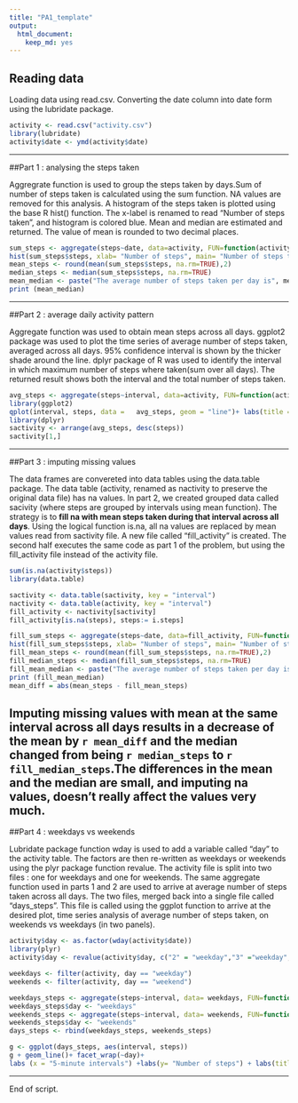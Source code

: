 ```yaml
---
title: "PA1_template"
output:
  html_document:
    keep_md: yes
---
```


## Reading data

Loading data using read.csv. Converting the date column into date form using the lubridate package.

```r
activity <- read.csv("activity.csv")
library(lubridate)
activity$date <- ymd(activity$date)
```
---------------------------------------------------------------------

##Part 1 : analysing the steps taken

Aggregrate function is used to group the steps taken by days.Sum of number of steps taken is calculated using the sum function. NA values are removed for this analysis.
A histogram of the steps taken is plotted using the base R hist() function. The x-label is renamed to read "Number of steps taken", and histogram is colored blue.
Mean and median are estimated and returned. The value of mean is rounded to two decimal places.
```r
sum_steps <- aggregate(steps~date, data=activity, FUN=function(activity) c(sum= sum(activity, na.rm=TRUE)))
hist(sum_steps$steps, xlab= "Number of steps", main= "Number of steps taken per day", col="blue")
mean_steps <- round(mean(sum_steps$steps, na.rm=TRUE),2)
median_steps <- median(sum_steps$steps, na.rm=TRUE)
mean_median <- paste("The average number of steps taken per day is", mean_steps, "and the median is", median_steps, sep =" ")
print (mean_median)
```
---------------------------------------------------------------------

##Part 2 : average daily activity pattern

Aggregate function was used to obtain mean steps across all days.
ggplot2 package was used to plot the time series of average number of steps taken, averaged across all days. 95% confidence interval is shown by the thicker shade around the line.
dplyr package of R was used to identify the interval in which maximum number of steps where taken(sum over all days). The returned result shows both the interval and the total number of steps taken.

```r
avg_steps <- aggregate(steps~interval, data=activity, FUN=function(activity) c(mean= mean(activity, na.rm=TRUE)))
library(ggplot2)
qplot(interval, steps, data	=	avg_steps, geom	= "line")+ labs(title = "Time series of average number of steps across days")
library(dplyr)
sactivity <- arrange(avg_steps, desc(steps))
sactivity[1,]
```
----------------------------------------------------------------------

##Part 3 : imputing missing values

The data frames are convereted into data tables using the data.table package. The data table (activity, renamed as nactivity to preserve the original data file) has na values. In part 2, we created grouped data called sacivity (where steps are grouped by intervals using mean function). The strategy is to **fill na with mean steps taken during that interval across all days**. Using the logical function is.na, all na values are replaced by mean values read from sactivity file. A new file called "fill_activity" is created. 
The second half executes the same code as part 1 of the problem, but using the fill_activity file instead of the activity file.
```r
sum(is.na(activity$steps))
library(data.table)

sactivity <- data.table(sactivity, key = "interval")
nactivity <- data.table(activity, key = "interval")
fill_activity <- nactivity[sactivity]
fill_activity[is.na(steps), steps:= i.steps]

fill_sum_steps <- aggregate(steps~date, data=fill_activity, FUN=function(fill_activity) c(sum= sum(fill_activity)))
hist(fill_sum_steps$steps, xlab= "Number of steps", main= "Number of steps taken per day after imputing NAs", col="blue")
fill_mean_steps <- round(mean(fill_sum_steps$steps, na.rm=TRUE),2)
fill_median_steps <- median(fill_sum_steps$steps, na.rm=TRUE)
fill_mean_median <- paste("The average number of steps taken per day is", fill_mean_steps, "and the median is", fill_median_steps, sep =" ")
print (fill_mean_median)
mean_diff = abs(mean_steps - fill_mean_steps)
```
Imputing missing values with mean at the same interval across all days results in a decrease of the mean by `r mean_diff` and the median changed from being `r median_steps` to `r fill_median_steps`.The differences in the mean and the median are small, and imputing na values, doesn't really affect the values very much.
---------------------------------------------------------------------

##Part 4 : weekdays vs weekends

Lubridate package function wday is used to add a variable called "day" to the activity table. The factors are then re-written as weekdays or weekends using the plyr package function revalue. The activity file is split into two files : one for weekdays and one for weekends. The same aggregate function used in parts 1 and 2 are used to arrive at average number of steps taken across all days. The two files, merged back into a single file called "days_steps". This file is called using the ggplot function to arrive at the desired plot, time series analysis of average number of steps taken, on weekends vs weekdays (in two panels).

```r
activity$day <- as.factor(wday(activity$date))
library(plyr)
activity$day <- revalue(activity$day, c("2" = "weekday","3" ="weekday", "4" ="weekday", "5"="weekday","6" ="weekday", "7" ="weekend", "1" = "weekend"))

weekdays <- filter(activity, day == "weekday")
weekends <- filter(activity, day == "weekend")

weekdays_steps <- aggregate(steps~interval, data= weekdays, FUN=function(weekdays) c(mean= mean(weekdays, na.rm=TRUE)))
weekdays_steps$day <- "weekdays"
weekends_steps <- aggregate(steps~interval, data= weekends, FUN=function (weekends) c(mean= mean(weekends, na.rm=TRUE)))
weekends_steps$day <- "weekends"
days_steps <- rbind(weekdays_steps, weekends_steps)

g <- ggplot(days_steps, aes(interval, steps))
g + geom_line()+ facet_wrap(~day)+ 
labs (x = "5-minute intervals") +labs(y= "Number of steps") + labs(title ="weekends vs weekdays")
```
----------------------------------------------------------------------

End of script.
